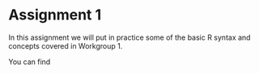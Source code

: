 # Assignment 1

In this assignment we will put in practice some of the basic R syntax and concepts covered in Workgroup 1.

You can find
